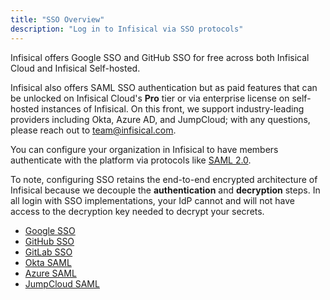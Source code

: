 ```yaml
---
title: "SSO Overview"
description: "Log in to Infisical via SSO protocols"
---
```


<Info>
  Infisical offers Google SSO and GitHub SSO for free across both Infisical Cloud and Infisical Self-hosted.
  
  Infisical also offers SAML SSO authentication but as paid features that can be unlocked on Infisical Cloud's **Pro** tier
  or via enterprise license on self-hosted instances of Infisical. On this front, we support industry-leading providers including 
  Okta, Azure AD, and JumpCloud; with any questions, please reach out to team@infisical.com.
</Info>

You can configure your organization in Infisical to have members authenticate with the platform via protocols like [SAML 2.0](https://en.wikipedia.org/wiki/SAML_2.0).

To note, configuring SSO retains the end-to-end encrypted architecture of Infisical because we decouple the **authentication** and **decryption** steps. In all login with SSO implementations,
your IdP cannot and will not have access to the decryption key needed to decrypt your secrets.

- [Google SSO](/documentation/platform/sso/google)
- [GitHub SSO](/documentation/platform/sso/github)
- [GitLab SSO](/documentation/platform/sso/gitlab)
- [Okta SAML](/documentation/platform/sso/okta)
- [Azure SAML](/documentation/platform/sso/azure)
- [JumpCloud SAML](/documentation/platform/sso/jumpcloud)
